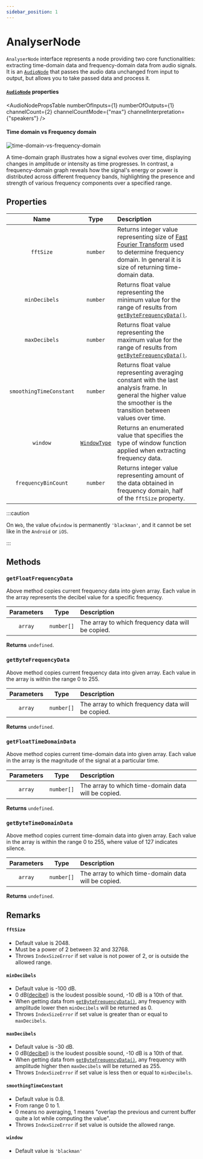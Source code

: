 ```yaml
---
sidebar_position: 1
---
```



# AnalyserNode

`AnalyserNode` interface represents a node providing two core functionalities: extracting time-domain data and frequency-domain data from audio signals.
It is an [`AudioNode`](/core/audio-node) that passes the audio data unchanged from input to output, but allows you to take passed data and process it.

#### [`AudioNode`](/core/audio-node#read-only-properties) properties

<AudioNodePropsTable numberOfInputs={1} numberOfOutputs={1} channelCount={2} channelCountMode={"max"} channelInterpretation={"speakers"} />

#### Time domain vs Frequency domain

![time-domain-vs-frequency-domain](/img/time_domain_vs_frequency_domain.jpg)

A time-domain graph illustrates how a signal evolves over time, displaying changes in amplitude or intensity as time progresses.
In contrast, a frequency-domain graph reveals how the signal's energy or power is distributed across different frequency bands, highlighting the presence and strength of various frequency components over a specified range.

## Properties

| Name | Type | Description | |
| :----: | :----: | :-------- | :-: |
| `fftSize` | `number` | Returns integer value representing size of [Fast Fourier Transform](https://en.wikipedia.org/wiki/Fast_Fourier_transform) used to determine frequency domain. In general it is size of returning time-domain data. |
| `minDecibels` | `number` | Returns float value representing the minimum value for the range of results from [`getByteFrequencyData()`](/visualization/analyser-node#getbytefrequencydata). |
| `maxDecibels` | `number` | Returns float value representing the maximum value for the range of results from [`getByteFrequencyData()`](/visualization/analyser-node#getbytefrequencydata). |
| `smoothingTimeConstant` | `number` | Returns float value representing averaging constant with the last analysis frame. In general the higher value the smoother is the transition between values over time. |
| `window` | [`WindowType`](/types/window-type) | Returns an enumerated value that specifies the type of window function applied when extracting frequency data. |
| `frequencyBinCount` | `number` | Returns integer value representing amount of the data obtained in frequency domain, half of the `fftSize` property. | <ReadOnly />

:::caution

On `Web`, the value of`window` is permanently `'blackman'`, and it cannot be set like in the `Android` or `iOS`.

:::

## Methods

### `getFloatFrequencyData`

Above method copies current frequency data into given array.
Each value in the array represents the decibel value for a specific frequency.

| Parameters | Type | Description |
| :---: | :---: | :---- |
| `array` | `number[]` | The array to which frequency data will be copied. |

**Returns** `undefined`.

### `getByteFrequencyData`

Above method copies current frequency data into given array.
Each value in the array is within the range 0 to 255.

| Parameters | Type | Description |
| :---: | :---: | :---- |
| `array` | `number[]` | The array to which frequency data will be copied. |

**Returns** `undefined`.

### `getFloatTimeDomainData`

Above method copies current time-domain data into given array.
Each value in the array is the magnitude of the signal at a particular time.

| Parameters | Type | Description |
| :---: | :---: | :---- |
| `array` | `number[]` | The array to which time-domain data will be copied. |

**Returns** `undefined`.

### `getByteTimeDomainData`

Above method copies current time-domain data into given array.
Each value in the array is within the range 0 to 255, where value of 127 indicates silence.

| Parameters | Type | Description |
| :---: | :---: | :---- |
| `array` | `number[]` | The array to which time-domain data will be copied. |

**Returns** `undefined`.

## Remarks

#### `fftSize`
- Default value is 2048.
- Must be a power of 2 between 32 and 32768.
- Throws `IndexSizeError` if set value is not power of 2, or is outside the allowed range.

#### `minDecibels`
- Default value is -100 dB.
- 0 dB([decibel](https://en.wikipedia.org/wiki/Decibel)) is the loudest possible sound, -10 dB is a 10th of that.
- When getting data from [`getByteFrequencyData()`](/visualization/analyser-node#getbytefrequencydata), any frequency with amplitude lower then `minDecibels` will be returned as 0.
- Throws `IndexSizeError` if set value is greater than or equal to `maxDecibels`.

#### `maxDecibels`
- Default value is -30 dB.
- 0 dB([decibel](https://en.wikipedia.org/wiki/Decibel)) is the loudest possible sound, -10 dB is a 10th of that.
- When getting data from [`getByteFrequencyData()`](/visualization/analyser-node#getbytefrequencydata), any frequency with amplitude higher then `maxDecibels` will be returned as 255.
- Throws `IndexSizeError` if set value is less then or equal to `minDecibels`.

#### `smoothingTimeConstant`
- Default value is 0.8.
- From range 0 to 1.
- 0 means no averaging, 1 means "overlap the previous and current buffer quite a lot while computing the value".
- Throws `IndexSizeError` if set value is outside the allowed range.

#### `window`
- Default value is `'blackman'`
